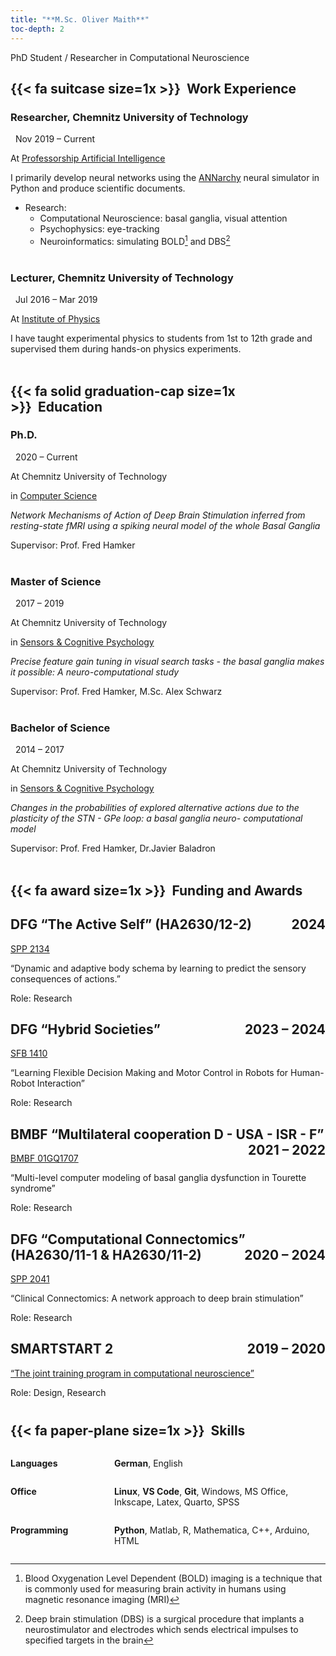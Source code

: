 ```yaml
---
title: "**M.Sc. Oliver Maith**"
toc-depth: 2
---
```


PhD Student / Researcher in Computational Neuroscience

## {{< fa suitcase size=1x >}}&nbsp;&nbsp;**Work Experience**

### **Researcher, Chemnitz University of Technology**

:::{.indented-paragraph}
<span class="large-text"><i class="fa-solid fa-calendar-days fa-1x" aria-label="calendar-days"></i>&nbsp;&nbsp;Nov 2019 – Current</span>

At [Professorship Artificial Intelligence](https://www.tu-chemnitz.de/informatik/KI)

I primarily develop neural networks using the [ANNarchy](https://annarchy.github.io/) neural simulator in Python and produce scientific documents.

* Research:
    * Computational Neuroscience: basal ganglia, visual attention
    * Psychophysics: eye-tracking
    * Neuroinformatics: simulating BOLD^[Blood Oxygenation Level Dependent (BOLD) imaging is a technique that is commonly used for measuring brain activity in humans using magnetic resonance imaging (MRI)] and DBS^[Deep brain stimulation (DBS) is a surgical procedure that implants a neurostimulator and electrodes which sends electrical impulses to specified targets in the brain]
<br></br>
:::

### **Lecturer, Chemnitz University of Technology**

:::{.indented-paragraph}
<span class="large-text"><i class="fa-solid fa-calendar-days fa-1x" aria-label="calendar-days"></i>&nbsp;&nbsp;Jul 2016 -- Mar 2019</span>

At [Institute of Physics](https://www.tu-chemnitz.de/physik/S_Labor)

I have taught experimental physics to students from 1st to 12th grade and supervised them during hands-on physics experiments.
<br></br>
:::


## {{< fa solid graduation-cap size=1x >}}&nbsp;&nbsp;**Education**

### **Ph.D.**

:::{.indented-paragraph}
<span class="large-text"><i class="fa-solid fa-calendar-days fa-1x" aria-label="calendar-days"></i>&nbsp;&nbsp;2020 -- Current</span>

At Chemnitz University of Technology

in [Computer Science](https://www.tu-chemnitz.de/informatik/KI/)

*Network Mechanisms of Action of Deep Brain Stimulation inferred from 
resting-state fMRI using a spiking neural model of the whole Basal Ganglia*

Supervisor: Prof. Fred Hamker
<br></br>
:::

### **Master of Science**

:::{.indented-paragraph}
<span class="large-text"><i class="fa-solid fa-calendar-days fa-1x" aria-label="calendar-days"></i>&nbsp;&nbsp;2017 -- 2019</span>

At Chemnitz University of Technology

in [Sensors & Cognitive Psychology](https://www.tu-chemnitz.de/physik/SEKO/)

*Precise feature gain tuning in visual search tasks - the 
basal ganglia makes it possible: A neuro-computational study*

Supervisor: Prof. Fred Hamker, M.Sc. Alex Schwarz
<br></br>
:::

### **Bachelor of Science**

:::{.indented-paragraph}
<span class="large-text"><i class="fa-solid fa-calendar-days fa-1x" aria-label="calendar-days"></i>&nbsp;&nbsp;2014 -- 2017</span>

At Chemnitz University of Technology

in [Sensors & Cognitive Psychology](https://www.tu-chemnitz.de/physik/SEKO/)

*Changes in the probabilities of explored alternative actions due
to the plasticity of the STN - GPe loop: a basal ganglia neuro-
computational model*

Supervisor: Prof. Fred Hamker, Dr.Javier Baladron
<br></br>
:::



## {{< fa award size=1x >}}&nbsp;&nbsp;**Funding and Awards**

:::{.callout-note collapse="true" icon="false"}
## DFG "The Active Self" (HA2630/12-2)<span style="float:right;">2024</span>

[SPP 2134](https://activeself.de/)

"Dynamic and adaptive body schema by learning to predict the sensory consequences of actions."

Role: Research
:::

:::{.callout-note collapse="true" icon="false"}
## DFG "Hybrid Societies"<span style="float:right;">2023 -- 2024</span>

[SFB 1410](https://hybrid-societies.org/)

"Learning Flexible Decision Making and Motor Control in Robots for Human-Robot Interaction"

Role: Research
:::

:::{.callout-note collapse="true" icon="false"}
## BMBF "Multilateral cooperation D - USA - ISR - F"<span style="float:right;">2021 -- 2022</span>

[BMBF 01GQ1707](https://www.gesundheitsforschung-bmbf.de/de/multi-level-computermodelle-der-fehlfunktion-von-basalganglien-beim-tourette-syndrome-8192.php)

"Multi-level computer modeling of basal ganglia dysfunction in Tourette syndrome"

Role: Research
:::

:::{.callout-note collapse="true" icon="false"}
## DFG "Computational Connectomics" (HA2630/11-1 & HA2630/11-2)<span style="float:right;">2020 -- 2024</span>

[SPP 2041](https://spp2041.de/)

"Clinical Connectomics: A network approach to deep brain stimulation"

Role: Research
:::

:::{.callout-note collapse="true" icon="false"}
## SMARTSTART 2 <span style="float:right;">2019 -- 2020</span>

["The joint training program in computational 
neuroscience"](https://www.tu-chemnitz.de/tu/pressestelle/aktuell/9853)

Role: Design, Research
:::


<div style="margin-bottom: 40px;"></div>



## {{< fa paper-plane size=1x >}}&nbsp;&nbsp;**Skills**

:::{.columns}

:::{.column width=30%}

**Languages**

:::

:::{.column width=70%}

**German**, English

:::

:::

:::{.columns}

:::{.column width=30%}

**Office**

:::

:::{.column width=70%}

**Linux**, **VS Code**, **Git**, Windows, MS Office, Inkscape, Latex, Quarto, SPSS

:::

:::

:::{.columns}

:::{.column width=30%}

**Programming**

:::

:::{.column width=70%}

**Python**, Matlab, R, Mathematica, C++, Arduino, HTML

:::

:::
